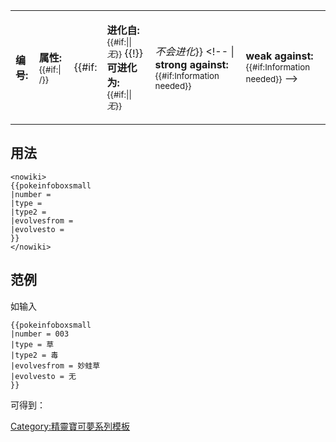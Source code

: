 {| align="center" cellpadding="2" cellspacing="2" style="border:1px solid #c19df5; font-size:91%;"
|- align="center" style="background: #FFBFFF"
| '''编号:''' <small>{{{number}}}</small>
| '''属性:''' <small>{{{type}}}{{#if:{{{type2|}}}| /{{{type2}}}}}</small>
| {{#if:{{{evolvesfrom|}}}{{{evolvesto|}}}
|'''进化自:''' <small>{{#if:{{{evolvesfrom|}}}|{{{evolvesfrom|}}}|''无''}}</small>
{{!}} '''可进化为:''' <small>{{#if:{{{evolvesto|}}}|{{{evolvesto|}}}|''无''}}</small>
|''不会进化''}}
<!-- | '''strong against:''' <small>{{#if:Information needed}}</small>
| '''weak against:''' <small>{{#if:Information needed}}</small> -->
|}<noinclude>

==用法==
<pre>
<nowiki>
{{pokeinfoboxsmall
|number =
|type =
|type2 =
|evolvesfrom =
|evolvesto =
}}
</nowiki>
</pre>

==范例==
如输入
<pre>
{{pokeinfoboxsmall
|number = 003
|type = 草
|type2 = 毒
|evolvesfrom = 妙蛙草 
|evolvesto = 无
}}
</pre>
可得到：
{{pokeinfoboxsmall
|number = 003
|type = 草
|type2 = 毒
|evolvesfrom = 妙蛙草 
|evolvesto = 无
}}

[[Category:精靈寶可夢系列模板]]